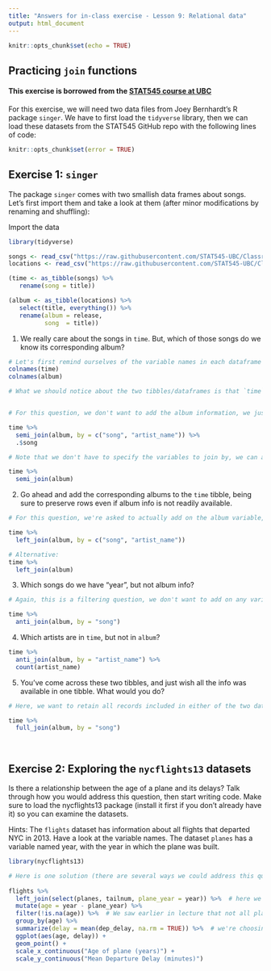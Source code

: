 ```yaml
---
title: "Answers for in-class exercise - Lesson 9: Relational data"
output: html_document
---
```


```r
knitr::opts_chunk$set(echo = TRUE)
```


## Practicing `join` functions

#### This exercise is borrowed from the [STAT545 course at UBC](https://stat545guidebook.netlify.app/tibble-joins.html)

For this exercise, we will need two data files from Joey Bernhardt's R package `singer`. We have to first load the `tidyverse` library, then we can load these datasets from the STAT545 GitHub repo with the following lines of code:


<!---The following chunk allows errors when knitting--->

```r
knitr::opts_chunk$set(error = TRUE)
```

## Exercise 1: `singer`

The package `singer` comes with two smallish data frames about songs. Let's first import them and take a look at them (after minor modifications by renaming and shuffling):

Import the data
```r

library(tidyverse)

songs <- read_csv("https://raw.githubusercontent.com/STAT545-UBC/Classroom/master/data/singer/songs.csv")
locations <- read_csv("https://raw.githubusercontent.com/STAT545-UBC/Classroom/master/data/singer/loc.csv")

```

```r
(time <- as_tibble(songs) %>% 
   rename(song = title))
```

```r
(album <- as_tibble(locations) %>% 
   select(title, everything()) %>% 
   rename(album = release,
          song  = title))
```




1. We really care about the songs in `time`. But, which of those songs do we know its corresponding album?

```r
# Let's first remind ourselves of the variable names in each dataframe
colnames(time)
colnames(album)

# What we should notice about the two tibbles/dataframes is that `time` has information about the year of release for every song (but now album name), whereas the `album` tibble/dataframe has the album name for every song included, but not year (and also the songs in the two tibbles/dataframe are only partially overlapping)


# For this question, we don't want to add the album information, we just want to filter time to only include records matched in album. Hence we use the `semi_join()` function, which in fact does not join, but filters based on a secondary dataframe.

time %>% 
  semi_join(album, by = c("song", "artist_name")) %>% 
  .$song

# Note that we don't have to specify the variables to join by, we can also let the function join by all the common variable names in the two datasets

time %>% 
  semi_join(album)

```

2. Go ahead and add the corresponding albums to the `time` tibble, being sure to preserve rows even if album info is not readily available.

```r
# For this question, we're asked to actually add on the album variable, hence we use a left_join() function

time %>% 
  left_join(album, by = c("song", "artist_name"))

# Alternative:
time %>% 
  left_join(album)

```

3. Which songs do we have "year", but not album info?

```r
# Again, this is a filtering question, we don't want to add on any variables here, so we use a filtering function (even though part of its name is join, it does not actually join the datasets)

time %>% 
  anti_join(album, by = "song")
```

4. Which artists are in `time`, but not in `album`?

```r
time %>% 
  anti_join(album, by = "artist_name") %>% 
  count(artist_name)
```

5. You've come across these two tibbles, and just wish all the info was available in one tibble. What would you do?

```r

# Here, we want to retain all records included in either of the two datasets (even if they're excluded in one)

time %>% 
  full_join(album, by = "song")
```

<br>

## Exercise 2: Exploring the `nycflights13` datasets

Is there a relationship between the age of a plane and its delays? Talk through how you would address this question, then start writing code. Make sure to load the nycflights13 package (install it first if you don't already have it) so you can examine the datasets.

Hints: The `flights` dataset has information about all flights that departed NYC in 2013. Have a look at the variable names. The dataset `planes` has a variable named year, with the year in which the plane was built.

```r
library(nycflights13)

# Here is one solution (there are several ways we could address this question): 
  
flights %>% 
  left_join(select(planes, tailnum, plane_year = year)) %>%  # here we're subsetting the planes data to only include the relevant columns just to make it easier to view the intermediate output. We could also just join the entire dataset
  mutate(age = year - plane_year) %>% 
  filter(!is.na(age)) %>%  # We saw earlier in lecture that not all planes in the flights data are included in the planes data, so we have to remove records with missing plane information to avoid getting error messages when we plot
  group_by(age) %>% 
  summarize(delay = mean(dep_delay, na.rm = TRUE)) %>%  # we're choosing to look at departure delays, you could also look at arr_delay - another variable in flights
  ggplot(aes(age, delay)) +
  geom_point() +
  scale_x_continuous("Age of plane (years)") +
  scale_y_continuous("Mean Departure Delay (minutes)")



```

